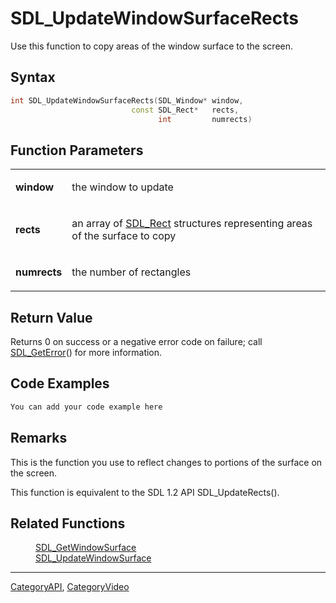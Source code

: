 
= SDL_UpdateWindowSurfaceRects =
Use this function to copy areas of the window surface to the screen.


== Syntax ==
<syntaxhighlight lang='c++'>
int SDL_UpdateWindowSurfaceRects(SDL_Window* window,
                           const SDL_Rect*   rects,
                                 int         numrects)
</syntaxhighlight>

== Function Parameters ==
{|
|'''window'''
|the window to update
|-
|'''rects'''
|an array of [[SDL_Rect]] structures representing areas of the surface to copy
|-
|'''numrects'''
|the number of rectangles
|}

== Return Value ==
Returns 0 on success or a negative error code on failure; call [[SDL_GetError]]() for more information.

== Code Examples ==
<syntaxhighlight lang='c++'>
You can add your code example here
</syntaxhighlight>

== Remarks ==
This is the function you use to reflect changes to portions of the surface on the screen. 

This function is equivalent to the SDL 1.2 API SDL_UpdateRects(). 

== Related Functions ==
:[[SDL_GetWindowSurface]]
:[[SDL_UpdateWindowSurface]]

----
[[CategoryAPI]], [[CategoryVideo]]
